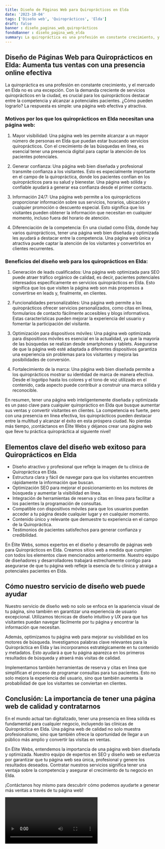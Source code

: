 ```yaml
---
title: Diseño de Páginas Web para Quiroprácticos en Elda
date: '2023-10-04'
tags: ['Diseño web', 'Quiroprácticos', 'Elda']
draft: false
banner : diseño_paginas_web_quiroprácticos
fondoBanner : diseño_pagina_web_elda
summary: La quiropráctica es una profesión en constante crecimiento, y el mercado en Elda no es una excepción. Con la demanda creciente de servicios quiroprácticos en la ciudad, es crucial para los quiroprácticos destacar entre la competencia y alcanzar a potenciales pacientes. ¿Cómo pueden lograrlo? La respuesta es simple una página web efectiva y atractiva.
---
```


## Diseño de Páginas Web para Quiroprácticos en Elda: Aumenta tus ventas con una presencia online efectiva

La quiropráctica es una profesión en constante crecimiento, y el mercado en Elda no es una excepción. Con la demanda creciente de servicios quiroprácticos en la ciudad, es crucial para los quiroprácticos destacar entre la competencia y alcanzar a potenciales pacientes. ¿Cómo pueden lograrlo? La respuesta es simple: una página web efectiva y atractiva.

### Motivos por los que los quiroprácticos en Elda necesitan una página web:

1. Mayor visibilidad: Una página web les permite alcanzar a un mayor número de personas en Elda que puedan estar buscando servicios quiroprácticos. Con el crecimiento de las búsquedas en línea, es esencial tener una presencia digital para captar la atención de los pacientes potenciales.

2. Generar confianza: Una página web bien diseñada y profesional transmite confianza a los visitantes. Esto es especialmente importante en el campo de la quiropráctica, donde los pacientes confían en los quiroprácticos para su salud y bienestar. Una página web sólida y confiable ayudará a generar esa confianza desde el primer contacto.

3. Información 24/7: Una página web permite a los quiroprácticos proporcionar información sobre sus servicios, horarios, ubicación y cualquier promoción o descuento especial. Esto significa que los visitantes pueden obtener la información que necesitan en cualquier momento, incluso fuera del horario de atención.

4. Diferenciación de la competencia: En una ciudad como Elda, donde hay varios quiroprácticos, tener una página web bien diseñada y optimizada les ayudará a destacar entre la competencia. Una página web única y atractiva puede captar la atención de los visitantes y convertirlos en clientes recurrentes.

### Beneficios del diseño web para los quiroprácticos en Elda:

1. Generación de leads cualificados: Una página web optimizada para SEO puede atraer tráfico orgánico de calidad, es decir, pacientes potenciales interesados específicamente en servicios quiroprácticos en Elda. Esto significa que los que visiten la página web son más propensos a convertirse en leads y, finalmente, en clientes.

2. Funcionalidades personalizables: Una página web permite a los quiroprácticos ofrecer servicios personalizados, como citas en línea, formularios de contacto fácilmente accesibles y blogs informativos. Estas características pueden mejorar la experiencia del usuario y fomentar la participación del visitante.

3. Optimización para dispositivos móviles: Una página web optimizada para dispositivos móviles es esencial en la actualidad, ya que la mayoría de las búsquedas se realizan desde smartphones y tablets. Asegurarse de que la página web esté adaptada a diferentes dispositivos garantiza una experiencia sin problemas para los visitantes y mejora las posibilidades de conversión.

4. Fortalecimiento de la marca: Una página web bien diseñada permite a los quiroprácticos mostrar su identidad de marca de manera efectiva. Desde el logotipo hasta los colores y el tono de voz utilizado en el contenido, cada aspecto puede contribuir a construir una marca sólida y reconocible.

En resumen, tener una página web inteligentemente diseñada y optimizada es un paso clave para cualquier quiropráctico en Elda que busque aumentar sus ventas y convertir visitantes en clientes. La competencia es fuerte, pero con una presencia en línea efectiva, los quiroprácticos pueden destacar entre la multitud y alcanzar el éxito en esta próspera ciudad. No pierdas más tiempo, ¡contáctanos en Élite Webs y déjanos crear una página web que lleve tu práctica quiropráctica al siguiente nivel!

<GifSeo />

<Cta />

## Elementos clave del diseño web exitoso para Quiroprácticos en Elda

- Diseño atractivo y profesional que refleje la imagen de tu clínica de Quiropráctica en Elda.
- Estructura clara y fácil de navegar para que los visitantes encuentren rápidamente la información que buscan.
- Optimización SEO para mejorar el posicionamiento en los motores de búsqueda y aumentar la visibilidad en línea.
- Integración de herramientas de reserva y citas en línea para facilitar a los pacientes la programación de consultas.
- Compatible con dispositivos móviles para que los usuarios puedan acceder a tu página desde cualquier lugar y en cualquier momento.
- Contenido único y relevante que demuestre tu experiencia en el campo de la Quiropráctica.
- Testimonios de pacientes satisfechos para generar confianza y credibilidad.

En Élite Webs, somos expertos en el diseño y desarrollo de páginas web para Quiroprácticos en Elda. Creamos sitios web a medida que cumplen con todos los elementos clave mencionados anteriormente. Nuestro equipo de diseñadores y desarrolladores trabajará estrechamente contigo para asegurarse de que tu página web refleje la esencia de tu clínica y atraiga a potenciales pacientes en Elda.

## Cómo nuestro servicio de diseño web puede ayudar

Nuestro servicio de diseño web no solo se enfoca en la apariencia visual de tu página, sino también en garantizar una experiencia de usuario excepcional. Utilizamos técnicas de diseño intuitivo y UX para que tus visitantes puedan navegar fácilmente por tu página y encontrar la información que necesitan.

Además, optimizamos tu página web para mejorar su visibilidad en los motores de búsqueda. Investigamos palabras clave relevantes para la Quiropráctica en Elda y las incorporamos estratégicamente en tu contenido y metadatos. Esto ayudará a que tu página aparezca en los primeros resultados de búsqueda y atraerá más visitas de calidad.

Implementamos también herramientas de reserva y citas en línea que simplifican el proceso de programar consultas para tus pacientes. Esto no solo mejora la experiencia del usuario, sino que también aumenta la probabilidad de que los visitantes se conviertan en clientes.

## Conclusión: La importancia de tener una página web de calidad y contratarnos

En el mundo actual tan digitalizado, tener una presencia en línea sólida es fundamental para cualquier negocio, incluyendo las clínicas de Quiropráctica en Elda. Una página web de calidad no solo muestra profesionalismo, sino que también ofrece la oportunidad de llegar a un público más amplio y convertir las visitas en ventas.

En Élite Webs, entendemos la importancia de una página web bien diseñada y optimizada. Nuestro equipo de expertos en SEO y diseño web se esfuerza por garantizar que tu página web sea única, profesional y genere los resultados deseados. Contratar nuestros servicios significa tener una ventaja sobre la competencia y asegurar el crecimiento de tu negocio en Elda.

¡Contáctanos hoy mismo para descubrir cómo podemos ayudarte a generar más ventas a través de tu página web!

<Video />

<CtaBot job='Quiroprácticos' city='Elda'/>

<Gmaps query='Elda+españa+maps' />